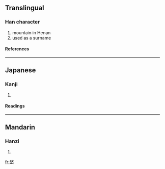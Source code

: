 {{see|嵇}}

==Translingual==
===Han character===
{{Han char|rn=46|rad=山|as=09|sn=12|four=|canj=竹山山 (HUU)}}
# mountain in Henan
# used as a surname
====References====
{{Han ref|kx=0316.090|dkj=08272|dj=0616.340|hdz=10787.080|uh=5D46|ud=23878}}
----
==Japanese==
===Kanji===
{{ja-kanji|grade=|rs=山09}}
# {{defn|Japanese}} 
====Readings====
{{ja-readings|on=[[けい]] (kei), [[げい]] (gei)|kun=}}
----
==Mandarin==
===Hanzi===
{{cmn-hanzi|pin=[[jī]] (ji1)|wg=chi<sup>1</sup>}}
# {{defn|Mandarin}}

[[fr:嵆]]